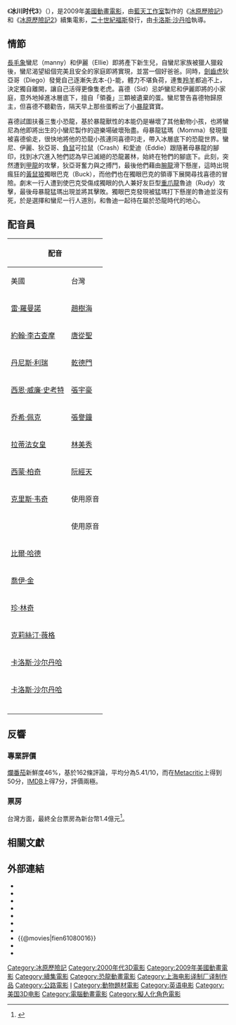 {{noteTA
|G1=Movie
|G2=Show
|1=zh-tw:蠻尼; zh-hk:文輝; zh-cn:曼尼;
|2=zh-tw:喜德; zh-hk:森仔; zh-cn:希德;
|3=zh-tw:狄亞哥; zh-hk:大阿哥; zh-cn:迪亚哥;
|4=zh-tw:伊麗; zh-hk:愛莉; zh-cn:艾丽;
|5=zh-tw:可拉鼠; zh-hk:阿鼠; zh-cn:可拉鼠;
|6=zh-tw:愛迪; zh-hk:阿弟; zh-cn:艾迪;
|7=zh-tw:鼠奎特; zh-hk:小叻; zh-cn:鼠奎特;
|8=zh-tw:獨眼巴克; zh-hk:單眼阿北; zh-cn:巴克;
}}

{{Infobox Film
| name        = 冰川时代3
| original_name = {{lang|en|''Ice Age: Dawn of the Dinosaurs''}}
| image       = Ice Age Dawn of the Dinosaurs.jpg
| caption     = 電影海報
| writer      = Michael Berg<br />Peter Ackerman<br />Yoni Brenner
| director    = [[卡洛斯·沙丹哈|卡洛斯·沙丹哈]]
| producer    = Lori Forte<br />John C. Donkin
| distributor = [[二十世紀福斯|二十世紀福斯]]
| music       = [[約翰·鮑威爾|約翰·鮑威爾]]
| studio      = [[藍天工作室|藍天工作室]]
| starring    = [[雷·羅曼諾|雷·羅曼諾]]<br />[[皇后·拉蒂法|皇后·拉蒂法]]<br />[[丹尼斯·萊瑞|丹尼斯·萊瑞]]<br />[[約翰·拉奎查莫|約翰·拉奎查莫]]<br />[[西恩·威廉·史考特|西恩·威廉·史考特]]<br />[[喬希·佩克|喬希·佩克]]<br />[[賽門·佩吉|賽門·佩吉]]<br />[[克里斯·韦奇|克里斯·韦奇]]<br />{{link-en|凯伦·狄歇爾|Karen_Disher}}
| released     = {{flagicon|USA}}{{flagicon|HK}}{{flagicon|SIN}}{{flagicon|TWN}} 2009年7月1日<br />{{flagicon|CHN}} 2009年7月8日
| runtime      = 94分鐘
| country      = {{USA}}
| language     = [[英語|英語]]
| budget       = 9000萬美元
| gross        = 8.86億美元
| preceded_by  = 《[[冰川时代2|冰川时代2]]》
| followed_by  = 《[[冰原歷險記4：板塊漂移|冰原歷險記4：板塊漂移]]》
| cn_name      = 冰川时代3
| hk_name      = 冰河世紀3：大威龍駕到
| tw_name      = 冰原歷險記3：恐龍現身
| sg_name      = 冰原歷險記3：恐龍現身
}}

《'''冰川时代3'''》（{{lang-en|''Ice Age: Dawn of the Dinosaurs''}}），是2009年[[美國|美國]][[動畫電影|動畫電影]]，由[[藍天工作室|藍天工作室]]製作的《[[冰原歷險記|冰原歷險記]]》和《[[冰原歷險記2|冰原歷險記2]]》續集電影，[[二十世紀福斯|二十世紀福斯]]發行，由[[卡洛斯·沙丹哈|卡洛斯·沙丹哈]]執導。

== 情節 ==
[[長毛象|長毛象]]蠻尼（manny）和伊麗（Ellie）即將產下新生兒，自蠻尼家族被獵人獵殺後，蠻尼渴望組個完美且安全的家庭即將實現，並當一個好爸爸。同時，[[劍齒虎|劍齒虎]]狄亞哥（Diego）發覺自己逐漸失去本-{}-能，體力不堪負荷，連隻[[羚羊|羚羊]]都追不上，決定獨自離開，讓自己活得更像隻老虎。喜德（Sid）忌妒蠻尼和伊麗即將的小家庭，意外地掉進冰層底下，擅自「領養」三顆被遺棄的蛋。蠻尼警告喜德物歸原主，但喜德不聽勸告，隔天早上那些蛋孵出了小[[暴龍|暴龍]]寶寶。

喜德試圖扶養三隻小恐龍，基於暴龍獸性的本能仍是嚇壞了其他動物小孩，也將蠻尼為他即將出生的小蠻尼製作的遊樂場破壞殆盡。母暴龍猛瑪（Momma）發現蛋被喜德偷走，很快地將他的恐龍小孩連同喜德叼走，帶入冰層底下的恐龍世界。蠻尼、伊麗、狄亞哥、[[負鼠|負鼠]]可拉鼠（Crash）和愛迪（Eddie）跟隨著母暴龍的腳印，找到冰穴進入牠們認為早已滅絕的恐龍叢林，始終在牠們的腳底下。此刻，突然遭到[[甲龍|甲龍]]的攻擊，狄亞哥奮力與之搏鬥，最後他們藉由[[腕龍|腕龍]]滑下懸崖，這時出現瘋狂的[[黃鼠狼|黃鼠狼]]獨眼巴克（Buck），而他們也在獨眼巴克的領導下展開尋找喜德的冒險。劇末一行人遭到使巴克受傷成獨眼的仇人兼好友巨型[[重爪龍|重爪龍]]魯迪（Rudy）攻擊，最後母暴龍猛瑪出現並將其擊敗。獨眼巴克發現被猛瑪打下懸崖的魯迪並沒有死，於是選擇和蠻尼一行人道別，和魯迪一起待在屬於恐龍時代的地心。

== 配音員 ==
{| class="wikitable"
!colspan=4|配音
!rowspan=2|角色
|-
!美國
!台灣
!香港
!大陸
|-
|[[雷·羅曼諾|雷·羅曼諾]]
|[[趙樹海|趙樹海]]
|[[應昌佑|應昌佑]]
|[[劉風|劉風]]
|蠻尼（Manny），[[长毛象|长毛象]]
|-
|[[約翰·李古查摩|約翰·李古查摩]]
|[[唐從聖|唐從聖]]
|[[李璨琛|李璨琛]]
|[[翟巍|翟巍]]
|喜德（Sid），[[树懒|树懒]]
|-
|[[丹尼斯·利瑞|丹尼斯·利瑞]]
|[[乾德門|乾德門]]
|[[少爺占|少爺占]]
|[[程玉珠|程玉珠]]
|狄亞哥（Diego），[[斯劍虎|斯劍虎]]
|-
|[[西恩·威廉·史考特|西恩·威廉·史考特]]
|[[張宇豪|張宇豪]]
|[[林海峰_(香港)|林海峰]]
|
|可拉鼠（Crash）
|-
|[[乔希·佩克|乔希·佩克]]
|[[張譽鐘|張譽鐘]]
|[[林曉峰|林曉峰]]
|[[刘钦_(配音演员)|刘钦]]
|愛迪（Eddie）
|-
|[[拉蒂法女皇|拉蒂法女皇]]
|[[林美秀_(演員)|林美秀]]
|[[官恩娜|官恩娜]]
|[[狄菲菲|狄菲菲]]
|伊麗（Ellie）
|-
|[[西蒙·柏奇|西蒙·柏奇]]
|[[阮經天|阮經天]]
|[[陸永_(藝人)|陸永]]
|[[王肖兵|王肖兵]]
|巴克（Buck）
|-
|[[克里斯·韦奇|克里斯·韦奇]]
|colspan=2|使用原音
|[[吳磊_(配音員)|吳磊]]
|鼠奎特（Scrat），[[松鼠|斯劍松鼠]]
|-
|{{link-en|凯伦·狄歇爾|Karen_Disher}}
|colspan=3|使用原音
|斯克萊塔（Scratte）
|-
|[[比爾·哈德|比爾·哈德]]
|
|
|
|羚羊（Gazelle），[[羚羊|羚羊]]
|-
|[[喬伊·金|喬伊·金]]
|
|
|
|河狸女孩（Beaver Girl），[[河狸|河狸]]
|-
|[[珍·林奇|珍·林奇]]
|
|
|
|冠恐鳥媽媽（Diatryma Mom），[[冠恐鳥|冠恐鳥]]
|-
|[[克莉絲汀·薇格|克莉絲汀·薇格]]
|
|
|
|矮胖的河狸媽媽（Pudgy Beaver Mom），[[河狸|河狸]]
|-
|[[卡洛斯·沙尔丹哈|卡洛斯·沙尔丹哈]]
|
|
|
|恐龍寶寶（Dinosaur Babies），[[恐龙|恐龙]]
|-
|[[卡洛斯·沙尔丹哈|卡洛斯·沙尔丹哈]]
|
|
|
|不會飛的鳥（Flightless Bird），[[鳥|鳥]]
|-
|{{link-en|尤妮絲·崔|Eunice_Cho}}
|
|
|
|梅蒂森（Madison），[[冠恐鸟|冠恐鸟]]
|-
|{{link-en|麥樂·弗拉納甘|Maile_Flanagan}}
|
|
|
|土豚媽媽（Aardvark Mom），[[土豚|土豚]]
|-
|{{link-en|克莉·路易斯|Clea_Lewis}}
|
|
|
|（Start Mom）
|-
|{{link-en|戴薇塔·帕里克|Devika_Parikh}}
|
|
|
|客串（Addition Voices）
|}

== 反響 ==

=== 專業評價 ===
[[爛番茄|爛番茄]]新鮮度46%，基於162條評論，平均分為5.41/10，而在[[Metacritic|Metacritic]]上得到50分，[[IMDB|IMDB]]上得7分，評價兩極。

=== 票房 ===

台灣方面，最終全台票房為新台幣1.4億元<ref name="appledaily32180148">{{cite news |author1=陳泓銘 |title=09台灣西片總票房 無敵《變形金剛》 續集吸5.7億稱霸 |url=https://tw.appledaily.com/headline/daily/20091223/32180148 |work=[[蘋果日報_(台灣)|蘋果日報]] |date=2009-12-23 |accessdate=2018-02-28 |archive-date=2018-02-24 |archive-url=https://web.archive.org/web/20180224213059/https://tw.appledaily.com/headline/daily/20091223/32180148 |dead-url=no }}</ref>。

== 相關文獻 ==
{{reflist}}

== 外部連結 ==
* {{imdb title|1080016}}
* {{bcdb title|100453}}
* {{rotten-tomatoes|1194515-ice_age_dawn_of_the_dinosaurs}}
* {{metacritic film|ice-age-dawn-of-the-dinosaurs}}
* {{mojo title|iceage3}}
* {{amg movie|399926}}
* {{yahoomovie id|2869}}
* {{@movies|fien61080016}}
* {{Mtime|78012}}
* {{豆瓣|2357162}}
{{冰河世紀}}
{{藍天工作室}}
{{上海电影译制厂/2000s作品}}

{{Portal bar|美國|電影|動漫}}
{{DEFAULTSORT:Ice Age 3}}
[[Category:冰原歷險記|Category:冰原歷險記]]
[[Category:2000年代3D電影|Category:2000年代3D電影]]
[[Category:2009年美國動畫電影|Category:2009年美國動畫電影]]
[[Category:續集電影|Category:續集電影]]
[[Category:恐龍動畫電影|Category:恐龍動畫電影]]
[[Category:上海电影译制厂译制作品|Category:上海电影译制厂译制作品]]
[[Category:公路電影|Category:公路電影]]
[[Category:藍天工作室動畫電影|I]]
[[Category:動物題材電影|Category:動物題材電影]]
[[Category:英语电影|Category:英语电影]]
[[Category:美国3D电影|Category:美国3D电影]]
[[Category:電腦動畫電影|Category:電腦動畫電影]]
[[Category:擬人化角色電影|Category:擬人化角色電影]]